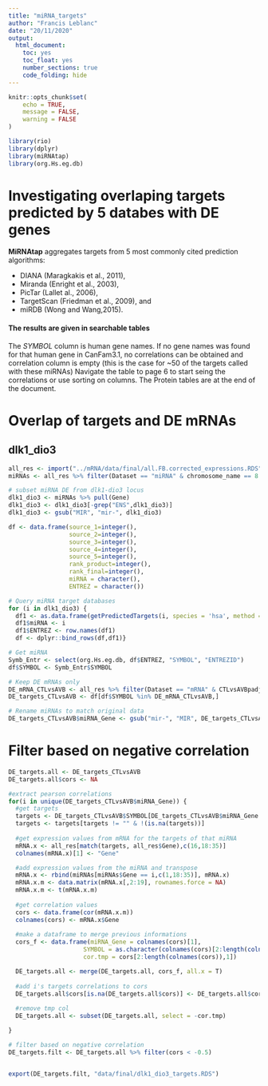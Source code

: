 ```yaml
---
title: "miRNA_targets"
author: "Francis Leblanc"
date: "20/11/2020"
output:   
  html_document:
    toc: yes
    toc_float: yes
    number_sections: true
    code_folding: hide 
---
```


```r
knitr::opts_chunk$set(
	echo = TRUE,
	message = FALSE,
	warning = FALSE
)
```



```r
library(rio)
library(dplyr)
library(miRNAtap)
library(org.Hs.eg.db)
```


# Investigating overlaping targets predicted by 5 databes with DE genes 
\n


**MiRNAtap** aggregates targets from 5 most commonly cited prediction algorithms:

* DIANA (Maragkakis et al., 2011),
* Miranda (Enright et al., 2003), 
* PicTar (Lallet al., 2006), 
* TargetScan (Friedman et al., 2009), and 
* miRDB (Wong and Wang,2015).

#### The results are given in searchable tables
\n
The *SYMBOL* column is human gene names. 
If no gene names was found for that human gene in CanFam3.1, no correlations can be obtained and correlation column is empty (this is the case for ~50 of the targets called with these miRNAs)
Navigate the table to page 6 to start seing the correlations or use sorting on columns.
The Protein tables are at the end of the document.
\n

# Overlap of targets and DE mRNAs

## dlk1_dio3

```r
all_res <- import("../mRNA/data/final/all.FB.corrected_expressions.RDS")
miRNAs <- all_res %>% filter(Dataset == "miRNA" & chromosome_name == 8 & CTLvsAVBpadj < 0.01)

# subset miRNA DE from dlk1-dio3 locus
dlk1_dio3 <- miRNAs %>% pull(Gene) 
dlk1_dio3 <- dlk1_dio3[-grep("ENS",dlk1_dio3)]
dlk1_dio3 <- gsub("MIR", "mir-", dlk1_dio3)

df <- data.frame(source_1=integer(),
                 source_2=integer(),
                 source_3=integer(),
                 source_4=integer(),
                 source_5=integer(),
                 rank_product=integer(),
                 rank_final=integer(),
                 miRNA = character(),
                 ENTREZ = character())

# Query miRNA target databases
for (i in dlk1_dio3) {
  df1 <- as.data.frame(getPredictedTargets(i, species = 'hsa', method = 'geom', min_src = 3))
  df1$miRNA <- i
  df1$ENTREZ <- row.names(df1)
  df <- dplyr::bind_rows(df,df1)}

# Get miRNA
Symb_Entr <- select(org.Hs.eg.db, df$ENTREZ, "SYMBOL", "ENTREZID")
df$SYMBOL <- Symb_Entr$SYMBOL

# Keep DE mRNAs only
DE_mRNA_CTLvsAVB <- all_res %>% filter(Dataset == "mRNA" & CTLvsAVBpadj < 0.01) %>% pull(Gene)
DE_targets_CTLvsAVB <- df[df$SYMBOL %in% DE_mRNA_CTLvsAVB,]

# Rename miRNAs to match original data
DE_targets_CTLvsAVB$miRNA_Gene <- gsub("mir-", "MIR", DE_targets_CTLvsAVB$miRNA)
```


# Filter based on negative correlation

```r
DE_targets.all <- DE_targets_CTLvsAVB
DE_targets.all$cors <- NA

#extract pearson correlations
for(i in unique(DE_targets_CTLvsAVB$miRNA_Gene)) {
  #get targets 
  targets <- DE_targets_CTLvsAVB$SYMBOL[DE_targets_CTLvsAVB$miRNA_Gene == i]
  targets <- targets[targets != "" & !(is.na(targets))]
  
  #get expression values from mRNA for the targets of that miRNA
  mRNA.x <- all_res[match(targets, all_res$Gene),c(16,18:35)]
  colnames(mRNA.x)[1] <- "Gene"

  #add expression values from the miRNA and transpose
  mRNA.x <- rbind(miRNAs[miRNAs$Gene == i,c(1,18:35)], mRNA.x)
  mRNA.x.m <- data.matrix(mRNA.x[,2:19], rownames.force = NA)
  mRNA.x.m <- t(mRNA.x.m)
  
  #get correlation values 
  cors <- data.frame(cor(mRNA.x.m))
  colnames(cors) <- mRNA.x$Gene
  
  #make a dataframe to merge previous informations
  cors_f <- data.frame(miRNA_Gene = colnames(cors)[1],
                     SYMBOL = as.character(colnames(cors)[2:length(colnames(cors))]),
                     cor.tmp = cors[2:length(colnames(cors)),1])

  DE_targets.all <- merge(DE_targets.all, cors_f, all.x = T) 
  
  #add i's targets correlations to cors
  DE_targets.all$cors[is.na(DE_targets.all$cors)] <- DE_targets.all$cor.tmp[is.na(DE_targets.all$cors)]
  
  #remove tmp col
  DE_targets.all <- subset(DE_targets.all, select = -cor.tmp)

}

# filter based on negative correlation
DE_targets.filt <- DE_targets.all %>% filter(cors < -0.5)


export(DE_targets.filt, "data/final/dlk1_dio3_targets.RDS")
```

